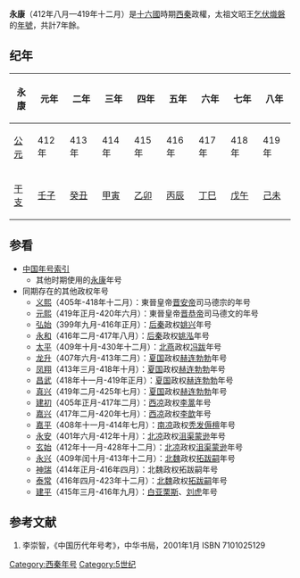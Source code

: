 {{Eranamebox|年号=永康
|起讫时间= 412年八月—419年十二月
|政权= 西秦
|帝王= 太祖文昭王乞伏熾磐
|历时= 7年餘
|timeline= <timeline>
ImageSize  = width:200 height:50
PlotArea   = width:180 height:30 left:10 bottom:20
TimeAxis   = orientation:horizontal
DateFormat = yyyy
Period     = from:304 till:439
AlignBars  = early
ScaleMajor = increment:135 start:304
Colors =
  id:canvas value:rgb(1,1,0.85)
BackgroundColors = canvas:canvas
PlotData =
  width:15 color:black
  bar:era from:start till:end
  bar:era from:385 till:400 color:red
  bar:era from:409 till:431 color:red
  bar:era from:412 till:428 color:green
  bar:era from:412 till:419 color:blue
</timeline>
|说明= <span style="color: blue">永康</span>在'''十六國'''、<span style="color: red">西秦</span>和<span style="color: green">	乞伏熾磐</span>时期的位置。 
}}

'''永康'''（412年八月—419年十二月）是[[十六國|十六國]]時期[[西秦|西秦]]政權，太祖文昭王[[乞伏熾磐|乞伏熾磐]]的[[年號|年號]]，共計7年餘。

==纪年==
{| class="wikitable" 
|-
!永康!!元年!!二年!!三年!!四年!!五年!!六年!!七年!!八年
|-
![[公元纪年|公元]]
|412年||413年||414年||415年||416年||417年||418年||419年
|-
![[干支纪年|干支]]
|[[壬子|壬子]]||[[癸丑|癸丑]]||[[甲寅|甲寅]]||[[乙卯|乙卯]]||[[丙辰|丙辰]]||[[丁巳|丁巳]]||[[戊午|戊午]]||[[己未|己未]]
|}

==参看==
*[[中国年号索引|中国年号索引]]
**其他时期使用的[[永康|永康]]年号
*同期存在的其他政权年号
**[[义熙_(晋安帝)|义熙]]（405年-418年十二月）：東晉皇帝[[晋安帝|晋安帝]]司马德宗的年号
**[[元熙_(晋恭帝)|元熙]]（419年正月-420年六月）：東晉皇帝[[晋恭帝|晋恭帝]]司马德文的年号
**[[弘始|弘始]]（399年九月-416年正月）：[[后秦|后秦]]政权[[姚兴|姚兴]]年号
**[[永和_(姚泓)|永和]]（416年二月-417年八月）：[[后秦|后秦]]政权[[姚泓|姚泓]]年号
**[[太平_(北燕)|太平]]（409年十月-430年十二月）：[[北燕|北燕]]政权[[冯跋|冯跋]]年号
**[[龙升|龙升]]（407年六月-413年二月）：[[夏国|夏国]]政权[[赫连勃勃|赫连勃勃]]年号
**[[凤翔_(夏国)|凤翔]]（413年三月-418年十月）：[[夏国|夏国]]政权[[赫连勃勃|赫连勃勃]]年号
**[[昌武|昌武]]（418年十一月-419年正月）：[[夏国|夏国]]政权[[赫连勃勃|赫连勃勃]]年号
**[[真兴|真兴]]（419年二月-425年七月）：[[夏国|夏国]]政权[[赫连勃勃|赫连勃勃]]年号
**[[建初_(西凉)|建初]]（405年正月-417年二月）：[[西凉|西凉]]政权[[李暠|李暠]]年号
**[[嘉兴_(西凉)|嘉兴]]（417年二月-420年七月）：[[西凉|西凉]]政权[[李歆|李歆]]年号
**[[嘉平_(南凉)|嘉平]]（408年十一月-414年七月）：[[南凉|南凉]]政权[[秃发傉檀|秃发傉檀]]年号
**[[永安_(北凉)|永安]]（401年六月-412年十月）：[[北凉|北凉]]政权[[沮渠蒙逊|沮渠蒙逊]]年号
**[[玄始|玄始]]（412年十一月-428年十二月）：[[北凉|北凉]]政权[[沮渠蒙逊|沮渠蒙逊]]年号
**[[永兴_(北魏明元帝)|永兴]]（409年闰十月-413年十二月）：[[北魏|北魏]]政权[[拓跋嗣|拓跋嗣]]年号
**[[神瑞|神瑞]]（414年正月-416年四月）：北魏政权拓跋嗣年号
**[[泰常|泰常]]（416年四月-423年十二月）：[[北魏|北魏]]政权[[拓跋嗣|拓跋嗣]]年号
**[[建平_(白亚栗斯)|建平]]（415年三月-416年九月）：[[白亚栗斯|白亚栗斯]]、[[刘虎|刘虎]]年号

==参考文献==
# 李崇智，《中国历代年号考》，中华书局，2001年1月 ISBN 7101025129

{{年号|[[更始_(乞伏乾歸)|更始]]|[[中国年号索引|西秦年号]]|[[建弘|建弘]]}}
{{晉十六國年號}}
[[Category:西秦年号|Category:西秦年号]]
[[Category:5世纪|Category:5世纪]]